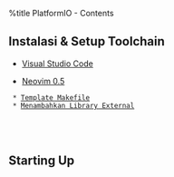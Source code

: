 %title PlatformIO - Contents

== Instalasi & Setup Toolchain ==
* [[VSCode-PIO|Visual Studio Code]]

* [[Neovim-PIO|Neovim 0.5]]
  * [[Neovim-PIO/Template Makefile|Template Makefile]]
  * [[Neovim-PIO/External-Library|Menambahkan Library External]]

<br><br>

== Starting Up ==
